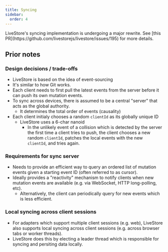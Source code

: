 ```yaml
---
title: Syncing
sidebar:
  order: 4
---
```



<Card icon="warning">
LiveStore's syncing implementation is undergoing a major rewrite. See [this PR](https://github.com/livestorejs/livestore/issues/195) for more details.
</Card>

## Prior notes

### Design decisions / trade-offs

- LiveStore is based on the idea of event-sourcing
- It's similar to how Git works.
- Each client needs to first pull the latest events from the server before it can push its own mutation events.
- To sync across devices, there is assumed to be a central "server" that acts as the global authority.
  - It determines the total order of events (causality)
- Each client initialy chooses a random `clientId` as its globally unique ID
  - LiveStore uses a 6-char nanoid
	- In the unlikely event of a collision which is detected by the server the first time a client tries to push, the client chooses a new random `clientId`, patches the local events with the new `clientId`, and tries again.

### Requirements for sync server

- Needs to provide an efficient way to query an ordered list of mutation events given a starting event ID (often referred to as cursor).
- Ideally provides a "reactivity" mechanism to notify clients when new mutation events are available (e.g. via WebSocket, HTTP long-polling, etc).
  - Alternatively, the client can periodically query for new events which is less efficient.

### Local syncing across client sessions

- For adapters which support multiple client sessions (e.g. web), LiveStore also supports local syncing across client sessions (e.g. across browser tabs or worker threads).
- LiveStore does this by electing a leader thread which is responsible for syncing and persiting data locally.